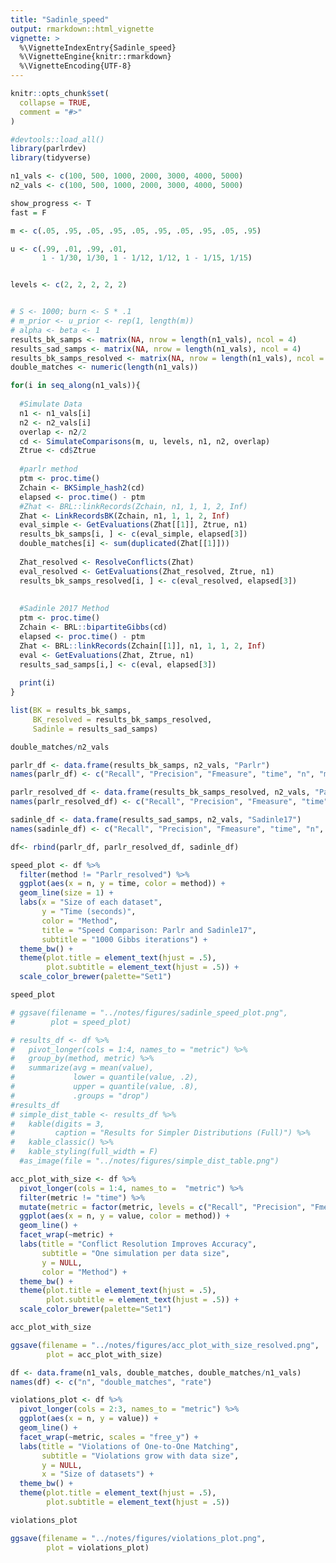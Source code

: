 ```yaml
---
title: "Sadinle_speed"
output: rmarkdown::html_vignette
vignette: >
  %\VignetteIndexEntry{Sadinle_speed}
  %\VignetteEngine{knitr::rmarkdown}
  %\VignetteEncoding{UTF-8}
---
```


```r
knitr::opts_chunk$set(
  collapse = TRUE,
  comment = "#>"
)
```

```r
#devtools::load_all()
library(parlrdev)
library(tidyverse)
```


```r

n1_vals <- c(100, 500, 1000, 2000, 3000, 4000, 5000)
n2_vals <- c(100, 500, 1000, 2000, 3000, 4000, 5000)

show_progress <- T
fast = F

m <- c(.05, .95, .05, .95, .05, .95, .05, .95, .05, .95)

u <- c(.99, .01, .99, .01, 
       1 - 1/30, 1/30, 1 - 1/12, 1/12, 1 - 1/15, 1/15)


levels <- c(2, 2, 2, 2, 2)


# S <- 1000; burn <- S * .1
# m_prior <- u_prior <- rep(1, length(m))
# alpha <- beta <- 1
results_bk_samps <- matrix(NA, nrow = length(n1_vals), ncol = 4)
results_sad_samps <- matrix(NA, nrow = length(n1_vals), ncol = 4)
results_bk_samps_resolved <- matrix(NA, nrow = length(n1_vals), ncol = 4)
double_matches <- numeric(length(n1_vals))

for(i in seq_along(n1_vals)){
  
  #Simulate Data
  n1 <- n1_vals[i]
  n2 <- n2_vals[i]
  overlap <- n2/2
  cd <- SimulateComparisons(m, u, levels, n1, n2, overlap)
  Ztrue <- cd$Ztrue
  
  #parlr method
  ptm <- proc.time()
  Zchain <- BKSimple_hash2(cd)
  elapsed <- proc.time() - ptm
  #Zhat <- BRL::linkRecords(Zchain, n1, 1, 1, 2, Inf)
  Zhat <- LinkRecordsBK(Zchain, n1, 1, 1, 2, Inf)
  eval_simple <- GetEvaluations(Zhat[[1]], Ztrue, n1)
  results_bk_samps[i, ] <- c(eval_simple, elapsed[3])
  double_matches[i] <- sum(duplicated(Zhat[[1]]))
  
  Zhat_resolved <- ResolveConflicts(Zhat)
  eval_resolved <- GetEvaluations(Zhat_resolved, Ztrue, n1)
  results_bk_samps_resolved[i, ] <- c(eval_resolved, elapsed[3])
  
  
  #Sadinle 2017 Method
  ptm <- proc.time()
  Zchain <- BRL::bipartiteGibbs(cd)
  elapsed <- proc.time() - ptm
  Zhat <- BRL::linkRecords(Zchain[[1]], n1, 1, 1, 2, Inf)
  eval <- GetEvaluations(Zhat, Ztrue, n1)
  results_sad_samps[i,] <- c(eval, elapsed[3])
  
  print(i)
}

list(BK = results_bk_samps,
     BK_resolved = results_bk_samps_resolved,
     Sadinle = results_sad_samps)

double_matches/n2_vals
```

```r



parlr_df <- data.frame(results_bk_samps, n2_vals, "Parlr")
names(parlr_df) <- c("Recall", "Precision", "Fmeasure", "time", "n", "method")

parlr_resolved_df <- data.frame(results_bk_samps_resolved, n2_vals, "Parlr_resolved")
names(parlr_resolved_df) <- c("Recall", "Precision", "Fmeasure", "time", "n", "method")

sadinle_df <- data.frame(results_sad_samps, n2_vals, "Sadinle17")
names(sadinle_df) <- c("Recall", "Precision", "Fmeasure", "time", "n",  "method")

df<- rbind(parlr_df, parlr_resolved_df, sadinle_df)

speed_plot <- df %>% 
  filter(method != "Parlr_resolved") %>% 
  ggplot(aes(x = n, y = time, color = method)) +
  geom_line(size = 1) +
  labs(x = "Size of each dataset",
       y = "Time (seconds)",
       color = "Method", 
       title = "Speed Comparison: Parlr and Sadinle17",
       subtitle = "1000 Gibbs iterations") +
  theme_bw() +
  theme(plot.title = element_text(hjust = .5),
        plot.subtitle = element_text(hjust = .5)) +
  scale_color_brewer(palette="Set1")

speed_plot

# ggsave(filename = "../notes/figures/sadinle_speed_plot.png",
#        plot = speed_plot)

# results_df <- df %>% 
#   pivot_longer(cols = 1:4, names_to = "metric") %>% 
#   group_by(method, metric) %>% 
#   summarize(avg = mean(value),
#             lower = quantile(value, .2),
#             upper = quantile(value, .8),
#             .groups = "drop")
#results_df
# simple_dist_table <- results_df %>%
#   kable(digits = 3,
#         caption = "Results for Simpler Distributions (Full)") %>%
#   kable_classic() %>%
#   kable_styling(full_width = F)
  #as_image(file = "../notes/figures/simple_dist_table.png")
```

```r

acc_plot_with_size <- df %>% 
  pivot_longer(cols = 1:4, names_to =  "metric") %>% 
  filter(metric != "time") %>% 
  mutate(metric = factor(metric, levels = c("Recall", "Precision", "Fmeasure"))) %>% 
  ggplot(aes(x = n, y = value, color = method)) +
  geom_line() + 
  facet_wrap(~metric) +
  labs(title = "Conflict Resolution Improves Accuracy",
       subtitle = "One simulation per data size",
       y = NULL,
       color = "Method") + 
  theme_bw() +
  theme(plot.title = element_text(hjust = .5),
        plot.subtitle = element_text(hjust = .5)) +
  scale_color_brewer(palette="Set1")

acc_plot_with_size

ggsave(filename = "../notes/figures/acc_plot_with_size_resolved.png",
        plot = acc_plot_with_size)
```

```r

df <- data.frame(n1_vals, double_matches, double_matches/n1_vals)
names(df) <- c("n", "double_matches", "rate")

violations_plot <- df %>% 
  pivot_longer(cols = 2:3, names_to = "metric") %>%  
  ggplot(aes(x = n, y = value)) +
  geom_line() + 
  facet_wrap(~metric, scales = "free_y") + 
  labs(title = "Violations of One-to-One Matching",
       subtitle = "Violations grow with data size",
       y = NULL,
       x = "Size of datasets") + 
  theme_bw() +
  theme(plot.title = element_text(hjust = .5),
        plot.subtitle = element_text(hjust = .5)) 

violations_plot

ggsave(filename = "../notes/figures/violations_plot.png",
        plot = violations_plot)
```

